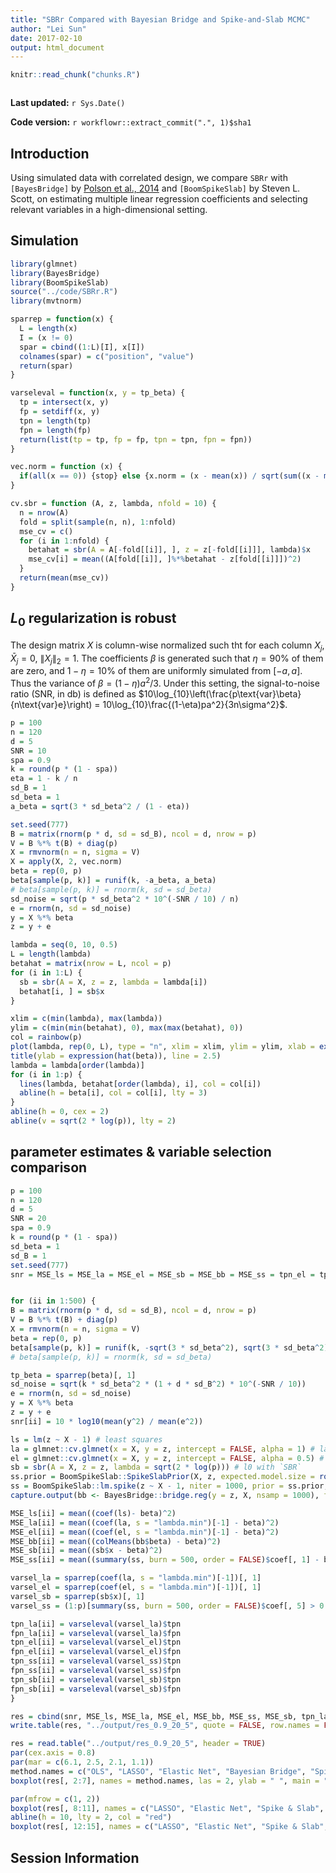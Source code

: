 ```yaml
---
title: "SBRr Compared with Bayesian Bridge and Spike-and-Slab MCMC"
author: "Lei Sun"
date: 2017-02-10
output: html_document
---
```


```r
knitr::read_chunk("chunks.R")
```

```r
```

**Last updated:** `r Sys.Date()`

**Code version:** `r workflowr::extract_commit(".", 1)$sha1`

## Introduction

Using simulated data with correlated design, we compare `SBRr` with `[BayesBridge]` by [Polson et al., 2014] and `[BoomSpikeSlab]` by Steven L. Scott, on estimating multiple linear regression coefficients and selecting relevant variables in a high-dimensional setting.

## Simulation

```r
library(glmnet)
library(BayesBridge)
library(BoomSpikeSlab)
source("../code/SBRr.R")
library(mvtnorm)
```

```r
sparrep = function(x) {
  L = length(x)
  I = (x != 0)
  spar = cbind((1:L)[I], x[I])
  colnames(spar) = c("position", "value")
  return(spar)
}

varseleval = function(x, y = tp_beta) {
  tp = intersect(x, y)
  fp = setdiff(x, y)
  tpn = length(tp)
  fpn = length(fp)
  return(list(tp = tp, fp = fp, tpn = tpn, fpn = fpn))
}

vec.norm = function (x) {
  if(all(x == 0)) {stop} else {x.norm = (x - mean(x)) / sqrt(sum((x - mean(x))^2)); return(x.norm)}
}

cv.sbr = function (A, z, lambda, nfold = 10) {
  n = nrow(A)
  fold = split(sample(n, n), 1:nfold)
  mse_cv = c()
  for (i in 1:nfold) {
    betahat = sbr(A = A[-fold[[i]], ], z = z[-fold[[i]]], lambda)$x
    mse_cv[i] = mean((A[fold[[i]], ]%*%betahat - z[fold[[i]]])^2)
  }
  return(mean(mse_cv))
}
```

## $L_0$ regularization is robust

The design matrix $X$ is column-wise normalized such tht for each column $X_j$, $\bar X_j = 0$, $\|X_j\|_2 = 1$.  The coefficients $\beta$ is generated such that $\eta = 90\%$ of them are zero, and $1 - \eta = 10\%$ of them are uniformly simulated from $[-a, a]$.  Thus the variance of $\beta = (1-\eta)a^2 / 3$.  Under this setting, the signal-to-noise ratio (SNR, in db) is defined as $10\log_{10}\left(\frac{p\text{var}\beta}{n\text{var}e}\right) = 10\log_{10}\frac{(1-\eta)pa^2}{3n\sigma^2}$.

```r
p = 100
n = 120
d = 5
SNR = 10
spa = 0.9
k = round(p * (1 - spa))
eta = 1 - k / n
sd_B = 1
sd_beta = 1
a_beta = sqrt(3 * sd_beta^2 / (1 - eta))

set.seed(777)
B = matrix(rnorm(p * d, sd = sd_B), ncol = d, nrow = p)
V = B %*% t(B) + diag(p)
X = rmvnorm(n = n, sigma = V)
X = apply(X, 2, vec.norm)
beta = rep(0, p)
beta[sample(p, k)] = runif(k, -a_beta, a_beta)
# beta[sample(p, k)] = rnorm(k, sd = sd_beta)
sd_noise = sqrt(p * sd_beta^2 * 10^(-SNR / 10) / n)
e = rnorm(n, sd = sd_noise)
y = X %*% beta
z = y + e

lambda = seq(0, 10, 0.5)
L = length(lambda)
betahat = matrix(nrow = L, ncol = p)
for (i in 1:L) {
  sb = sbr(A = X, z = z, lambda = lambda[i])
  betahat[i, ] = sb$x
}

xlim = c(min(lambda), max(lambda))
ylim = c(min(min(betahat), 0), max(max(betahat), 0))
col = rainbow(p)
plot(lambda, rep(0, L), type = "n", xlim = xlim, ylim = ylim, xlab = expression(lambda), ylab = "", main = "Solution Path by SBR")
title(ylab = expression(hat(beta)), line = 2.5)
lambda = lambda[order(lambda)]
for (i in 1:p) {
  lines(lambda, betahat[order(lambda), i], col = col[i])
  abline(h = beta[i], col = col[i], lty = 3)
}
abline(h = 0, cex = 2)
abline(v = sqrt(2 * log(p)), lty = 2)
```

## parameter estimates & variable selection comparison

```r
p = 100
n = 120
d = 5
SNR = 20
spa = 0.9
k = round(p * (1 - spa))
sd_beta = 1
sd_B = 1
set.seed(777)
snr = MSE_ls = MSE_la = MSE_el = MSE_sb = MSE_bb = MSE_ss = tpn_el = tpn_la = tpn_sb = tpn_ss = fpn_el = fpn_la = fpn_sb = fpn_ss = c()


for (ii in 1:500) {
B = matrix(rnorm(p * d, sd = sd_B), ncol = d, nrow = p)
V = B %*% t(B) + diag(p)
X = rmvnorm(n = n, sigma = V)
beta = rep(0, p)
beta[sample(p, k)] = runif(k, -sqrt(3 * sd_beta^2), sqrt(3 * sd_beta^2))
# beta[sample(p, k)] = rnorm(k, sd = sd_beta)

tp_beta = sparrep(beta)[, 1]
sd_noise = sqrt(k * sd_beta^2 * (1 + d * sd_B^2) * 10^(-SNR / 10))
e = rnorm(n, sd = sd_noise)
y = X %*% beta
z = y + e
snr[ii] = 10 * log10(mean(y^2) / mean(e^2))

ls = lm(z ~ X - 1) # least squares
la = glmnet::cv.glmnet(x = X, y = z, intercept = FALSE, alpha = 1) # lasso
el = glmnet::cv.glmnet(x = X, y = z, intercept = FALSE, alpha = 0.5) # elastic net
sb = sbr(A = X, z = z, lambda = sqrt(2 * log(p))) # l0 with `SBR`
ss.prior = BoomSpikeSlab::SpikeSlabPrior(X, z, expected.model.size = round(p * 0.5))
ss = BoomSpikeSlab::lm.spike(z ~ X - 1, niter = 1000, prior = ss.prior, ping = 0) #spike-and-slab with `BoomSpikeSlab`
capture.output(bb <- BayesBridge::bridge.reg(y = z, X, nsamp = 1000), file = "/dev/null") # Bayesian bridge

MSE_ls[ii] = mean((coef(ls)- beta)^2)
MSE_la[ii] = mean((coef(la, s = "lambda.min")[-1] - beta)^2)
MSE_el[ii] = mean((coef(el, s = "lambda.min")[-1] - beta)^2)
MSE_bb[ii] = mean((colMeans(bb$beta) - beta)^2)
MSE_sb[ii] = mean((sb$x - beta)^2)
MSE_ss[ii] = mean((summary(ss, burn = 500, order = FALSE)$coef[, 1] - beta)^2)

varsel_la = sparrep(coef(la, s = "lambda.min")[-1])[, 1]
varsel_el = sparrep(coef(el, s = "lambda.min")[-1])[, 1]
varsel_sb = sparrep(sb$x)[, 1]
varsel_ss = (1:p)[summary(ss, burn = 500, order = FALSE)$coef[, 5] > 0.5]

tpn_la[ii] = varseleval(varsel_la)$tpn
fpn_la[ii] = varseleval(varsel_la)$fpn
tpn_el[ii] = varseleval(varsel_el)$tpn
fpn_el[ii] = varseleval(varsel_el)$fpn
tpn_ss[ii] = varseleval(varsel_ss)$tpn
fpn_ss[ii] = varseleval(varsel_ss)$fpn
tpn_sb[ii] = varseleval(varsel_sb)$tpn
fpn_sb[ii] = varseleval(varsel_sb)$fpn
}

res = cbind(snr, MSE_ls, MSE_la, MSE_el, MSE_bb, MSE_ss, MSE_sb, tpn_la, tpn_el, tpn_ss, tpn_sb, fpn_la, fpn_el, fpn_ss, fpn_sb)
write.table(res, "../output/res_0.9_20_5", quote = FALSE, row.names = FALSE)
```

```r
res = read.table("../output/res_0.9_20_5", header = TRUE)
par(cex.axis = 0.8)
par(mar = c(6.1, 2.5, 2.1, 1.1))
method.names = c("OLS", "LASSO", "Elastic Net", "Bayesian Bridge", "Spike & Slab", "SBR")
boxplot(res[, 2:7], names = method.names, las = 2, ylab = " ", main = "Empirical MSE")

par(mfrow = c(1, 2))
boxplot(res[, 8:11], names = c("LASSO", "Elastic Net", "Spike & Slab", "SBR"), ylab = " ", las = 2, main = "Correct Selection")
abline(h = 10, lty = 2, col = "red")
boxplot(res[, 12:15], names = c("LASSO", "Elastic Net", "Spike & Slab", "SBR"), ylab = " ", las = 2, main = "False Selection")
```

[BayesBridge]: https://cran.r-project.org/web/packages/BayesBridge/index.html
[Polson et al., 2014]: http://onlinelibrary.wiley.com/doi/10.1111/rssb.12042/suppinfo
[BoomSpikeSlab]: https://cran.r-project.org/web/packages/BoomSpikeSlab/index.html

## Session Information

```r
```
